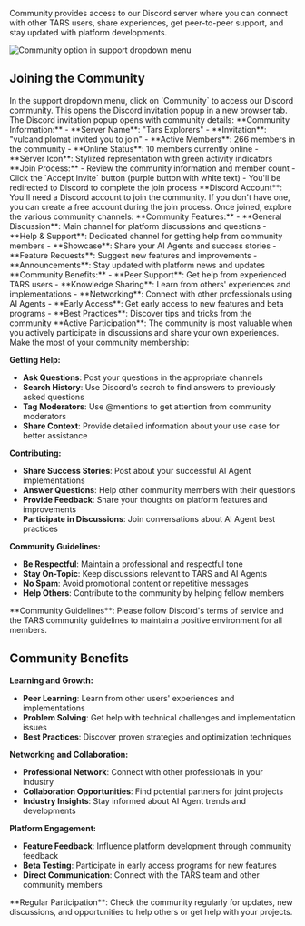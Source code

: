 Community provides access to our Discord server where you can connect with other TARS users, share experiences, get peer-to-peer support, and stay updated with platform developments.

<Frame>
  <img
    src="/images/dashboard/support/step-2-comminity-invitation.png"
    alt="Community option in support dropdown menu"
  />
</Frame>

## Joining the Community

<Steps>
<Step title="Click Community" icon="users">
  In the support dropdown menu, click on `Community` to access our Discord community.
  
  <Check>
  This opens the Discord invitation popup in a new browser tab.
  </Check>
</Step>

<Step title="Accept Discord Invitation" icon="discord">
  The Discord invitation popup opens with community details: **Community
  Information:** - **Server Name**: "Tars Explorers" - **Invitation**:
  "vulcandiplomat invited you to join" - **Active Members**: 266 members in the
  community - **Online Status**: 10 members currently online - **Server Icon**:
  Stylized representation with green activity indicators **Join Process:** -
  Review the community information and member count - Click the `Accept Invite`
  button (purple button with white text) - You'll be redirected to Discord to
  complete the join process
  <Info>
    **Discord Account**: You'll need a Discord account to join the community. If
    you don't have one, you can create a free account during the join process.
  </Info>
</Step>

<Step title="Explore Community Channels" icon="hashtag">
  Once joined, explore the various community channels: **Community Features:** -
  **General Discussion**: Main channel for platform discussions and questions -
  **Help & Support**: Dedicated channel for getting help from community members
  - **Showcase**: Share your AI Agents and success stories - **Feature
  Requests**: Suggest new features and improvements - **Announcements**: Stay
  updated with platform news and updates **Community Benefits:** - **Peer
  Support**: Get help from experienced TARS users - **Knowledge Sharing**: Learn
  from others' experiences and implementations - **Networking**: Connect with
  other professionals using AI Agents - **Early Access**: Get early access to
  new features and beta programs - **Best Practices**: Discover tips and tricks
  from the community
  <Tip>
    **Active Participation**: The community is most valuable when you actively
    participate in discussions and share your own experiences.
  </Tip>
</Step>

<Step title="Engage with the Community" icon="comments">
  Make the most of your community membership:
  
  **Getting Help:**
  - **Ask Questions**: Post your questions in the appropriate channels
  - **Search History**: Use Discord's search to find answers to previously asked questions
  - **Tag Moderators**: Use @mentions to get attention from community moderators
  - **Share Context**: Provide detailed information about your use case for better assistance
  
  **Contributing:**
  - **Share Success Stories**: Post about your successful AI Agent implementations
  - **Answer Questions**: Help other community members with their questions
  - **Provide Feedback**: Share your thoughts on platform features and improvements
  - **Participate in Discussions**: Join conversations about AI Agent best practices
  
  **Community Guidelines:**
  - **Be Respectful**: Maintain a professional and respectful tone
  - **Stay On-Topic**: Keep discussions relevant to TARS and AI Agents
  - **No Spam**: Avoid promotional content or repetitive messages
  - **Help Others**: Contribute to the community by helping fellow members
  
  <Warning>
  **Community Guidelines**: Please follow Discord's terms of service and the TARS community guidelines to maintain a positive environment for all members.
  </Warning>
</Step>
</Steps>

## Community Benefits

**Learning and Growth:**

- **Peer Learning**: Learn from other users' experiences and implementations
- **Problem Solving**: Get help with technical challenges and implementation issues
- **Best Practices**: Discover proven strategies and optimization techniques

**Networking and Collaboration:**

- **Professional Network**: Connect with other professionals in your industry
- **Collaboration Opportunities**: Find potential partners for joint projects
- **Industry Insights**: Stay informed about AI Agent trends and developments

**Platform Engagement:**

- **Feature Feedback**: Influence platform development through community feedback
- **Beta Testing**: Participate in early access programs for new features
- **Direct Communication**: Connect with the TARS team and other community members

<Tip>
  **Regular Participation**: Check the community regularly for updates, new
  discussions, and opportunities to help others or get help with your projects.
</Tip>
